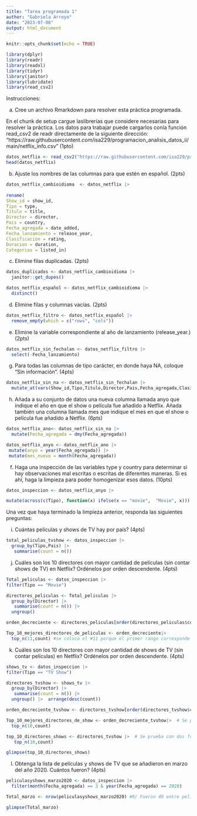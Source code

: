 ```yaml
---
title: "Tarea programada 1"
author: "Gabriela Arroyo"
date: "2023-07-08"
output: html_document
---
```


```r
knitr::opts_chunk$set(echo = TRUE)

library(dplyr)
library(readr)
library(readxl)
library(tidyr)
library(janitor)
library(lubridate) 
library(read_csv2)
```



Instrucciones:


a. Cree un archivo Rmarkdown para resolver esta práctica programada. 

En el chunk de setup cargue laslibrerías que considere necesarias para resolver la práctica. Los datos para trabajar puede cargarlos conla función read_csv2 de readr directamente de la siguiente dirección: “https://raw.githubusercontent.com/isa229/programacion_analisis_datos_ii/main/netflix_info.csv” (1pto)

```r
datos_netflix <- read_csv2("https://raw.githubusercontent.com/isa229/programacion_analisis_datos_ii/main/netflix_info.csv")
head(datos_netflix)
```

b. Ajuste los nombres de las columnas para que estén en español. (2pts)

```r
datos_netflix_cambioidioma  <- datos_netflix |> 
  
rename(
Show_id = show_id,
Tipo = type, 
Titulo = title,
Director = director,
Pais = country,
Fecha_agregada = date_added,
Fecha_lanzamiento = release_year,
Clasificacion = rating,
Duracion = duration,
Categorias = listed_in)
```


c. Elimine filas duplicadas. (2pts)

```r
datos_duplicados <- datos_netflix_cambioidioma |> 
  janitor::get_dupes()

datos_netflix_español <- datos_netflix_cambioidioma |> 
  distinct()
```


d. Elimine filas y columnas vacías. (2pts)

```r
datos_netflix_filtro <- datos_netflix_español |> 
  remove_empty(which = c("rows", "cols"))

```


e. Elimine la variable correspondiente al año de lanzamiento (release_year.) (2pts)

```r
datos_netflix_sin_fechalan <- datos_netflix_filtro |> 
  select(-Fecha_lanzamiento)
```

g. Para todas las columnas de tipo carácter, en donde haya NA, coloque “Sin información”. (4pts)

```r
datos_netflix_sin_na <- datos_netflix_sin_fechalan |> 
  mutate_at(vars(Show_id,Tipo,Titulo,Director,Pais,Fecha_agregada,Clasificacion,Duracion,Categorias), ~ifelse(is.na(.), "Sin información", .)) 
```

h. Añada a su conjunto de datos una nueva columna llamada anyo que indique el año en que el show o
película fue añadido a Netflix. Añada también una columna llamada mes que indique el mes en que el
show o película fue añadido a Netflix. (6pts)

```r
datos_netflix_ano<- datos_netflix_sin_na |> 
  mutate(Fecha_agregada = dmy(Fecha_agregada))

datos_netflix_anyo <- datos_netflix_ano |> 
 mutate(anyo = year(Fecha_agregada)) |> 
 mutate(mes_nuevo = month(Fecha_agregada))
```

f. Haga una inspección de las variables type y country para determinar si hay observaciones mal escritas o
escritas de diferentes maneras. Si es ahí, haga la limpieza para poder homogenizar esos datos. (10pts)

```r
datos_inspeccion <- datos_netflix_anyo |> 

mutate(across(c(Tipo), function(x) ifelse(x == "movie",  "Movie", x))) |> mutate(across(c(Tipo), function(x) ifelse(x == "Movi",   "Movie", x))) |> mutate(across(c(Tipo), function(x) ifelse(x == "tv show", "TV Show", x)))|> mutate(across(c(Pais), function(x) ifelse(x == "united states",  "United States", x))) |> mutate(across(c(Pais), function(x) ifelse(x == "United State",  "United States", x))) |> mutate(across(c(Pais), function(x) ifelse(x == "india",  "India", x))) |>   mutate(across(c(Pais), function(x) ifelse(x == "pakistan",  "Pakistan", x)))|>  mutate(across(c(Pais), function(x) ifelse(x == "canada",  "Canada", x)))
```


Una vez que haya terminado la limpieza anterior, responda las siguientes preguntas:


i. Cuántas películas y shows de TV hay por país? (4pts)

```r
total_peliculas_tvshow <- datos_inspeccion |> 
  group_by(Tipo,Pais) |> 
   summarise(count = n())
```


j. Cuáles son los 10 directores con mayor cantidad de películas (sin contar shows de TV) en Netflix?
Ordénelos por orden descendente. (4pts)

```r
Total_peliculas <- datos_inspeccion |> 
filter(Tipo == "Movie") 

directores_peliculas <- Total_peliculas |> 
  group_by(Director) |> 
   summarise(count = n()) |> 
  ungroup() 

orden_decreciente <- directores_peliculas[order(directores_peliculas$count, decreasing = TRUE), ]

Top_10_mejores_directores_de_peliculas <- orden_decreciente|> 
  top_n(11,count) #se coloca el #11 porque el primer rango corresponde a sin informacion

```



k. Cuáles son los 10 directores con mayor cantidad de shows de TV (sin contar películas) en Netflix?
Ordénelos por orden descendente. (4pts)

```r
shows_tv <- datos_inspeccion |> 
filter(Tipo == "TV Show") 

directores_tvshow <- shows_tv |> 
  group_by(Director) |> 
   summarise(count = n()) |> 
  ungroup() |>  arrange(desc(count))

orden_decreciente_tvshow <- directores_tvshow[order(directores_tvshow$count, decreasing = TRUE), ]

Top_10_mejores_directores_de_show <- orden_decreciente_tvshow|>  # Se prueba con dos formulas y no hace el top
  top_n(10,count)

top_10_directores_shows <- directores_tvshow |>  # Se prueba con dos formulas y no hace el top
   top_n(10,count)

glimpse(top_10_directores_shows)
```


l. Obtenga la lista de películas y shows de TV que se añadieron en marzo del año 2020. Cuántos fueron?
(4pts)

```r
peliculasyshows_marzo2020 <- datos_inspeccion |> 
  filter(month(Fecha_agregada) == 3 & year(Fecha_agregada) == 2020)

Total_marzo <- nrow(peliculasyshows_marzo2020) #R/ Fueron 49 entre peliculas y tvshow

glimpse(Total_marzo)
```

